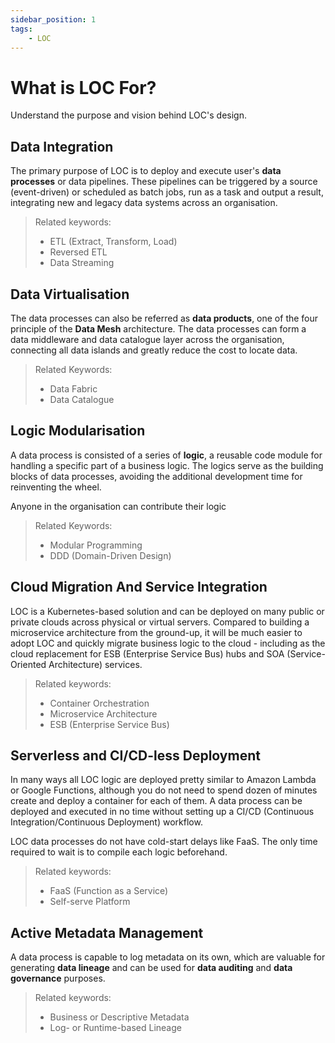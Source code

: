 ```yaml
---
sidebar_position: 1
tags:
    - LOC
---
```


# What is LOC For?

Understand the purpose and vision behind LOC's design.

## Data Integration

The primary purpose of LOC is to deploy and execute user's **data processes** or data pipelines. These pipelines can be triggered by a source (event-driven) or scheduled as batch jobs, run as a task and output a result, integrating new and legacy data systems across an organisation.

> Related keywords:
>
> -   ETL (Extract, Transform, Load)
> -   Reversed ETL
> -   Data Streaming

## Data Virtualisation

The data processes can also be referred as **data products**, one of the four principle of the **Data Mesh** architecture. The data processes can form a data middleware and data catalogue layer across the organisation, connecting all data islands and greatly reduce the cost to locate data.

> Related Keywords:
>
> -   Data Fabric
> -   Data Catalogue

## Logic Modularisation

A data process is consisted of a series of **logic**, a reusable code module for handling a specific part of a business logic. The logics serve as the building blocks of data processes, avoiding the additional development time for reinventing the wheel.

Anyone in the organisation can contribute their logic

> Related Keywords:
>
> -   Modular Programming
> -   DDD (Domain-Driven Design)

## Cloud Migration And Service Integration

LOC is a Kubernetes-based solution and can be deployed on many public or private clouds across physical or virtual servers. Compared to building a microservice architecture from the ground-up, it will be much easier to adopt LOC and quickly migrate business logic to the cloud - including as the cloud replacement for ESB (Enterprise Service Bus) hubs and SOA (Service-Oriented Architecture) services.

> Related keywords:
>
> -   Container Orchestration
> -   Microservice Architecture
> -   ESB (Enterprise Service Bus)

## Serverless and CI/CD-less Deployment

In many ways all LOC logic are deployed pretty similar to Amazon Lambda or Google Functions, although you do not need to spend dozen of minutes create and deploy a container for each of them. A data process can be deployed and executed in no time without setting up a CI/CD (Continuous Integration/Continuous Deployment) workflow.

LOC data processes do not have cold-start delays like FaaS. The only time required to wait is to compile each logic beforehand.

> Related keywords:
>
> -   FaaS (Function as a Service)
> -   Self-serve Platform

## Active Metadata Management

A data process is capable to log metadata on its own, which are valuable for generating **data lineage** and can be used for **data auditing** and **data governance** purposes.

> Related keywords:
>
> -   Business or Descriptive Metadata
> -   Log- or Runtime-based Lineage
